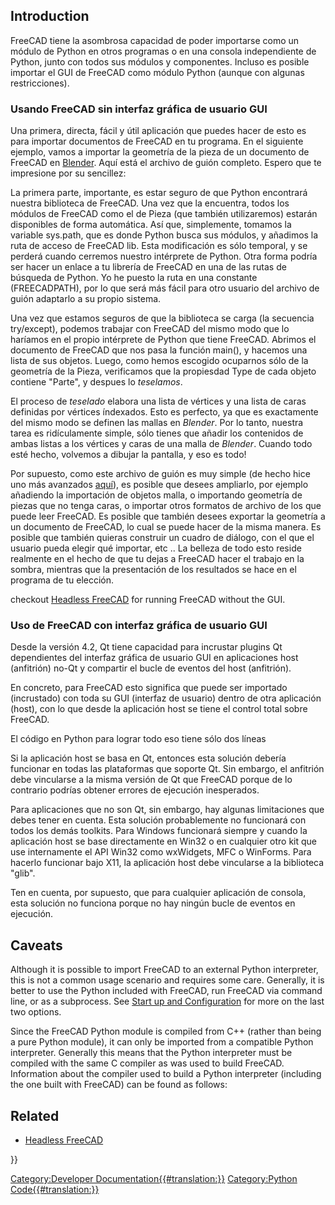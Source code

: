 <languages/>

{{TOCright}}

== Introduction ==

<div class="mw-translate-fuzzy">
FreeCAD tiene la asombrosa capacidad de poder importarse como un módulo de Python en otros programas o en una consola independiente de Python, junto con todos sus módulos y componentes. Incluso es posible importar el GUI de FreeCAD como módulo Python (aunque con algunas restricciones).
</div>

<span id="Using_FreeCAD_without_GUI"></span>
<div class="mw-translate-fuzzy">
=== Usando FreeCAD sin interfaz gráfica de usuario GUI ===
</div>

<div class="mw-translate-fuzzy">
Una primera, directa, fácil y útil aplicación que puedes hacer de esto es para importar documentos de FreeCAD en tu programa. En el siguiente ejemplo, vamos a importar la geometría de la pieza de un documento de FreeCAD en [http://www.blender.org Blender]. Aquí está el archivo de guión completo. Espero que te impresione por su sencillez:
</div>
{{Code|lang=python|code=
<nowiki>
FREECADPATH = '/usr/lib/freecad-python3/lib/' # path to your FreeCAD.so or FreeCAD.pyd file,
# for Windows you must either use \\ or / in the path, using a single \ is problematic
# FREECADPATH = 'C:\\FreeCAD\\bin'
import Blender, sys
sys.path.append(FREECADPATH)
 
def import_fcstd(filename):
   try:
       import FreeCAD
   except ValueError:
       Blender.Draw.PupMenu('Error%t|FreeCAD library not found. Please check the FREECADPATH variable in the import script is correct')
   else:
       scene = Blender.Scene.GetCurrent()
       import Part
       doc = FreeCAD.open(filename)
       objects = doc.Objects
       for ob in objects:
           if ob.Type[:4] == 'Part':
               shape = ob.Shape
               if shape.Faces:
                   mesh = Blender.Mesh.New()
                   rawdata = shape.tessellate(1)
                   for v in rawdata[0]:
                       mesh.verts.append((v.x,v.y,v.z))
                   for f in rawdata[1]:
                       mesh.faces.append.append(f)
                   scene.objects.new(mesh,ob.Name)
       Blender.Redraw()

def main():
   Blender.Window.FileSelector(import_fcstd, 'IMPORT FCSTD', 
                        Blender.sys.makename(ext='.fcstd'))    
 
# This lets you import the script without running it
if __name__=='__main__':
   main()
</nowiki>
}}

<div class="mw-translate-fuzzy">
La primera parte, importante, es estar seguro de que Python encontrará nuestra biblioteca de FreeCAD. Una vez que la encuentra, todos los módulos de FreeCAD como el de Pieza (que también utilizaremos) estarán disponibles de forma automática. Así que, simplemente, tomamos la variable sys.path, que es donde Python busca sus módulos, y añadimos la ruta de acceso de FreeCAD lib. Esta modificación es sólo temporal, y se perderá cuando cerremos nuestro intérprete de Python. Otra forma podría ser hacer un enlace a tu librería de FreeCAD en una de las rutas de búsqueda de Python. Yo he puesto la ruta en una constante (FREECADPATH), por lo que será más fácil para otro usuario del archivo de guión adaptarlo a su propio sistema.
</div>

{{Code|lang=python|code=
FREECADPATH = 'C:\\FreeCAD\\bin' # path to your FreeCAD.so or FreeCAD.pyd file
import sys
sys.path.append(FREECADPATH)
}}

<div class="mw-translate-fuzzy">
Una vez que estamos seguros de que la biblioteca se carga (la secuencia try/except), podemos trabajar con FreeCAD del mismo modo que lo haríamos en el propio intérprete de Python que tiene FreeCAD. Abrimos el documento de FreeCAD que nos pasa la función main(), y hacemos una lista de sus objetos. Luego, como hemos escogido ocuparnos sólo de la geometría de la Pieza, verificamos que la propiesdad Type de cada objeto contiene "Parte", y despues lo ''teselamos''.
</div>

{{Code|lang=python|code=
       import Part
       doc = FreeCAD.open(filename)
       objects = doc.Objects
       for ob in objects:
           if ob.Type[:4] == 'Part':
}}

El proceso de ''teselado'' elabora una lista de vértices y una lista de caras definidas por vértices índexados. Esto es perfecto, ya que es exactamente del mismo modo se definen las mallas en ''Blender''. Por lo tanto, nuestra tarea es ridículamente simple, sólo tienes que añadir los contenidos de ambas listas a los vértices y caras de una malla de ''Blender''. Cuando todo esté hecho, volvemos a dibujar la pantalla, y eso es todo!

{{Code|lang=python|code=
           if ob.Type[:4] == 'Part':
               shape = ob.Shape
               if shape.Faces:
                   mesh = Blender.Mesh.New()
                   rawdata = shape.tessellate(1)
                   for v in rawdata[0]:
                       mesh.verts.append((v.x,v.y,v.z))
                   for f in rawdata[1]:
                       mesh.faces.append.append(f)
                   scene.objects.new(mesh,ob.Name)
       Blender.Redraw()
}}

<div class="mw-translate-fuzzy">
Por supuesto, como este archivo de guión es muy simple (de hecho hice uno más avanzados [http://yorik.orgfree.com/scripts/import_freecad.py aquí]), es posible que desees ampliarlo, por ejemplo añadiendo la importación de objetos malla, o importando geometría de piezas que no tenga caras, o importar otros formatos de archivo de los que puede leer FreeCAD. Es posible que también desees exportar la geometría a un documento de FreeCAD, lo cual se puede hacer de la misma manera. Es posible que también quieras construir un cuadro de diálogo, con el que el usuario pueda elegir qué importar, etc .. La belleza de todo esto reside realmente en el hecho de que tu dejas a FreeCAD hacer el trabajo en la sombra, mientras que la presentación de los resultados se hace en el programa de tu elección.
</div>

{{Emphasis|Note:}} checkout [[Headless_FreeCAD|Headless FreeCAD]] for running FreeCAD without the GUI.

<span id="Using_FreeCAD_with_GUI"></span>
<div class="mw-translate-fuzzy">
=== Uso de FreeCAD con interfaz gráfica de usuario GUI ===
</div>

Desde la versión 4.2, Qt tiene capacidad para incrustar plugins Qt dependientes del interfaz gráfica de usuario GUI en aplicaciones host (anfitrión) no-Qt y compartir el bucle de eventos del host (anfitrión).

En concreto, para FreeCAD esto significa que puede ser importado (incrustado) con toda su GUI (interfaz de usuario) dentro de otra aplicación (host), con lo que desde la aplicación host se tiene el control total sobre FreeCAD.

El código en Python para lograr todo eso tiene sólo dos líneas

{{Code|code=
import FreeCADGui 
FreeCADGui.showMainWindow()
}}

Si la aplicación host se basa en Qt, entonces  esta solución debería funcionar en todas las plataformas que soporte Qt. Sin embargo, el anfitrión debe vincularse a la misma versión de Qt que FreeCAD porque de lo contrario podrías obtener errores de ejecución inesperados. 

Para aplicaciones que no son Qt, sin embargo, hay algunas limitaciones que debes tener en cuenta. Esta solución probablemente no funcionará con todos los demás toolkits.
Para Windows funcionará siempre y cuando la aplicación host se base directamente en Win32 o en cualquier otro kit que use internamente el API Win32 como wxWidgets, MFC o WinForms. Para hacerlo funcionar bajo X11, la aplicación host debe vincularse a la biblioteca "glib".

Ten en cuenta, por supuesto, que para cualquier aplicación de consola, esta solución no funciona porque no hay ningún bucle de eventos en ejecución.

== Caveats ==

Although it is possible to import FreeCAD to an external Python interpreter, this is not a common usage scenario and requires some care. Generally, it is better to use the Python included with FreeCAD, run FreeCAD via command line, or as a subprocess. See [[Start_up_and_Configuration|Start up and Configuration]] for more on the last two options.

Since the FreeCAD Python module is compiled from C++ (rather than being a pure Python module), it can only be imported from a compatible Python interpreter. Generally this means that the Python interpreter must be compiled with the same C compiler as was used to build FreeCAD. Information about the compiler used to build a Python interpreter (including the one built with FreeCAD) can be found as follows:

{{Code|code=
>>> import sys
>>> sys.version
'2.7.13 (default, Dec 17 2016, 23:03:43) \n[GCC 4.2.1 Compatible Apple LLVM 8.0.0 (clang-800.0.42.1)]'
}}

== Related ==

* [[Headless_FreeCAD|Headless FreeCAD]]


{{Powerdocnavi{{#translation:}}}}
[[Category:Developer Documentation{{#translation:}}]]
[[Category:Python Code{{#translation:}}]]